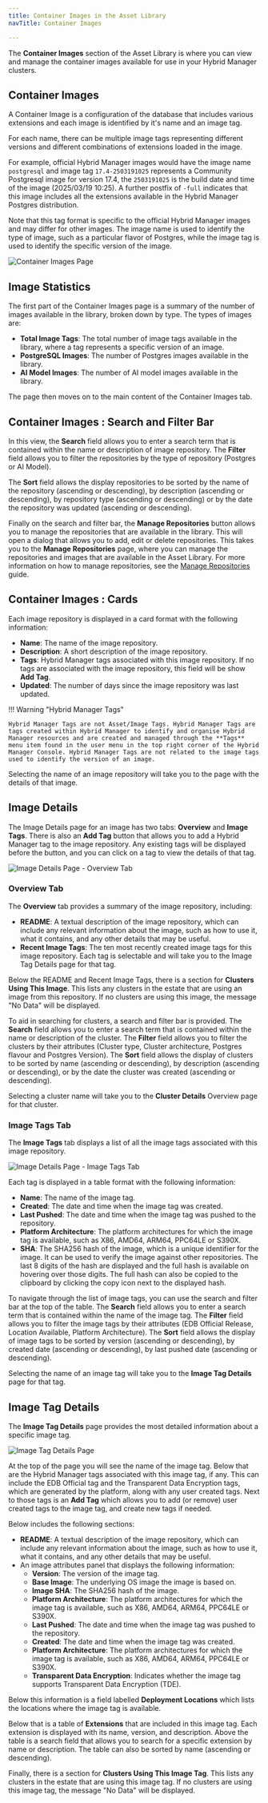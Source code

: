 ```yaml
---
title: Container Images in the Asset Library
navTitle: Container Images

---
```


The **Container Images** section of the Asset Library is where you can view and manage the container images available for use in your Hybrid Manager clusters.

## Container Images

A Container Image is a configuration of the database that includes various extensions and each image is identified by it's name and an image tag.

For each name, there can be multiple image tags representing different versions and different combinations of extensions loaded in the image.

For example, official Hybrid Manager images would have the image name `postgresql` and image tag `17.4-2503191025` represents a Community Postgresql image for version 17.4, the `2503191025` is the build date and time of the image (2025/03/19 10:25). A further postfix of `-full` indicates that this image includes all the extensions available in the Hybrid Manager Postgres distribution.

Note that this tag format is specific to the official Hybrid Manager images and may differ for other images. The image name is used to identify the type of image, such as a particular flavor of Postgres, while the image tag is used to identify the specific version of the image.

![Container Images Page](images/assetlibrary-home.png)

## Image Statistics

The first part of the Container Images page is a summary of the number of images available in the library, broken down by type. The types of images are:

-   **Total Image Tags**: The total number of image tags available in the library, where a tag represents a specific version of an image.
-   **PostgreSQL Images**: The number of Postgres images available in the library.
-   **AI Model Images**: The number of AI model images available in the library.

The page then moves on to the main content of the Container Images tab.

## Container Images : Search and Filter Bar

In this view, the **Search** field allows you to enter a search term that is contained within the name or description of image repository. The **Filter** field allows you to filter the repositories by the type of repository (Postgres or AI Model).

The **Sort** field allows the display repositories to be sorted by the name of the repository (ascending or descending), by description (ascending or descending), by repository type (ascending or descending) or by the date the repository was updated (ascending or descending).

Finally on the search and filter bar, the **Manage Repositories** button allows you to manage the repositories that are available in the library. This will open a dialog that allows you to add, edit or delete repositories. This takes you to the **Manage Repositories** page, where you can manage the repositories and images that are available in the Asset Library. For more information on how to manage repositories, see the [Manage Repositories](manage-repositories.mdx) guide.

## Container Images : Cards

Each image repository is displayed in a card format with the following information:

-   **Name**: The name of the image repository.
-   **Description**: A short description of the image repository.
-   **Tags**: Hybrid Manager tags associated with this image repository. If no tags are associated with the image repository, this field will be show **Add Tag**.
-   **Updated**: The number of days since the image repository was last updated.

!!! Warning "Hybrid Manager Tags"

    Hybrid Manager Tags are not Asset/Image Tags. Hybrid Manager Tags are tags created within Hybrid Manager to identify and organise Hybrid Manager resources and are created and managed through the **Tags** menu item found in the user menu in the top right corner of the Hybrid Manager Console. Hybrid Manager Tags are not related to the image tags used to identify the version of an image.

Selecting the name of an image repository will take you to the page with the details of that image.

## Image Details

The Image Details page for an image has two tabs: **Overview** and **Image Tags**. There is also an **Add Tag** button that allows you to add a Hybrid Manager tag to the image repository. Any existing tags will be displayed before the button, and you can click on a tag to view the details of that tag.

![Image Details Page - Overview Tab](images/assetlibrary-image-details-overview-tab.png)

### Overview Tab

The **Overview** tab provides a summary of the image repository, including:

-   **README**: A textual description of the image repository, which can include any relevant information about the image, such as how to use it, what it contains, and any other details that may be useful.
-   **Recent Image Tags**: The ten most recently created image tags for this image repository. Each tag is selectable and will take you to the Image Tag Details page for that tag.

Below the README and Recent Image Tags, there is a section for **Clusters Using This Image**. This lists any clusters in the estate that are using an image from this repository. If no clusters are using this image, the message "No Data" will be displayed.

To aid in searching for clusters, a search and filter bar is provided. The **Search** field allows you to enter a search term that is contained within the name or description of the cluster. The **Filter** field allows you to filter the clusters by their attributes (Cluster type, Cluster architecture, Postgres flavour and Postgres Version). The **Sort** field allows the display of clusters to be sorted by name (ascending or descending), by description (ascending or descending), or by the date the cluster was created (ascending or descending).

Selecting a cluster name will take you to the **Cluster Details** Overview page for that cluster.

### Image Tags Tab

The **Image Tags** tab displays a list of all the image tags associated with this image repository. 

![Image Details Page - Image Tags Tab](images/assetlibrary-image-details-image-tags-tab.png)

Each tag is displayed in a table format with the following information:

-   **Name**: The name of the image tag.
-   **Created**: The date and time when the image tag was created.
-   **Last Pushed**: The date and time when the image tag was pushed to the repository.
-   **Platform Architecture**: The platform architectures for which the image tag is available, such as X86, AMD64, ARM64, PPC64LE or S390X.
-   **SHA**: The SHA256 hash of the image, which is a unique identifier for the image. It can be used to verify the image against other repositories. The last 8 digits of the hash are displayed and the full hash is available on hovering over those digits. The full hash can also be copied to the clipboard by clicking the copy icon next to the displayed hash.

To navigate through the list of image tags, you can use the search and filter bar at the top of the table. The **Search** field allows you to enter a search term that is contained within the name of the image tag. The **Filter** field allows you to filter the image tags by their attributes (EDB Official Release, Location Available, Platform Architecture). The **Sort** field allows the display of image tags to be sorted by version (ascending or descending), by created date (ascending or descending), by last pushed date (ascending or descending).

Selecting the name of an image tag will take you to the **Image Tag Details** page for that tag.

## Image Tag Details

The **Image Tag Details** page provides the most detailed information about a specific image tag.

![Image Tag Details Page](images/assetlibrary-image-tag-details.png)

At the top of the page you will see the name of the image tag. Below that are the Hybrid Manager tags associated with this image tag, if any. This can include the EDB Official tag and the Transparent Data Encryption tags, which are generated by the platform, along with any user created tags. Next to those tags is an **Add Tag** which allows you to add (or remove) user created tags to the image tag, and create new tags if needed.

Below includes the following sections:

-   **README**: A textual description of the image repository, which can include any relevant information about the image, such as how to use it, what it contains, and any other details that may be useful.
-   An image attributes panel that displays the following information:
    -   **Version**: The version of the image tag.
    -   **Base Image**: The underlying OS image the image is based on.
    -   **Image SHA**: The SHA256 hash of the image.
    -   **Platform Architecture**: The platform architectures for which the image tag is available, such as X86, AMD64, ARM64, PPC64LE or S390X.
    -   **Last Pushed**: The date and time when the image tag was pushed to the repository.
    -   **Created**: The date and time when the image tag was created.
    -   **Platform Architecture**: The platform architectures for which the image tag is available, such as X86, AMD64, ARM64, PPC64LE or S390X.
    -   **Transparent Data Encryption**: Indicates whether the image tag supports Transparent Data Encryption (TDE).

Below this information is a field labelled **Deployment Locations** which lists the locations where the image tag is available. 

Below that is a table of **Extensions** that are included in this image tag. Each extension is displayed with its name, version, and description. Above the table is a search field that allows you to search for a specific extension by name or description. The table can also be sorted by name (ascending or descending).

Finally, there is a section for **Clusters Using This Image Tag**. This lists any clusters in the estate that are using this image tag. If no clusters are using this image tag, the message "No Data" will be displayed.
